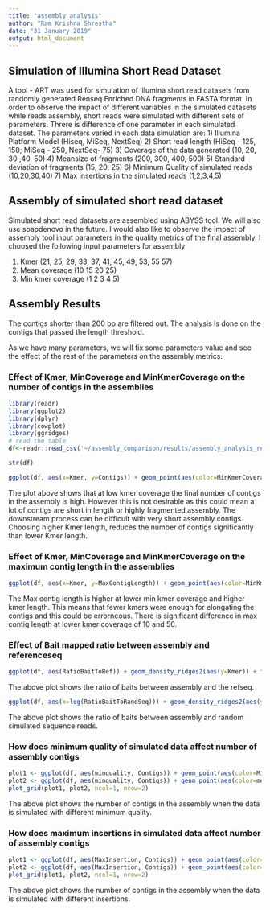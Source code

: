 ```yaml
---
title: "assembly_analysis"
author: "Ram Krishna Shrestha"
date: "31 January 2019"
output: html_document
---
```



## Simulation of Illumina Short Read Dataset

A tool - ART was used for simulation of Illumina short read datasets from randomly generated Renseq Enriched DNA fragments in FASTA format. In order to observe the impact of different variables in the simulated datasets while reads assembly, short reads were simulated with different sets of parameters. Threre is difference of one parameter in each simulated dataset. The parameters varied in each data simulation are: 
1) Illumina Platform Model (Hiseq, MiSeq, NextSeq)
2) Short read length (HiSeq - 125, 150; MiSeq - 250, NextSeq- 75)
3) Coverage of the data generated (10, 20, 30 ,40, 50)
4) Meansize of fragments (200, 300, 400, 500)
5) Standard deviation of fragments (15, 20, 25)
6) Minimum Quality of simulated reads (10,20,30,40)
7) Max insertions in the simulated reads (1,2,3,4,5)

## Assembly of simulated short read dataset

Simulated short read datasets are assembled using ABYSS tool. We will also use soapdenovo in the future. I would also like to observe the impact of assembly tool input parameters in the quality metrics of the final assembly. I choosed the following input parameters for assembly:

1) Kmer (21, 25, 29, 33, 37, 41, 45, 49, 53, 55 57)
2) Mean coverage (10 15 20 25)
3) Min kmer coverage (1 2 3 4 5)

## Assembly Results

The contigs shorter than 200 bp are filtered out. The analysis is done on the contigs that passed the length threshold.

As we have many parameters, we will fix some parameters value and see the effect of the rest of the parameters on the assembly metrics.

### Effect of Kmer, MinCoverage and MinKmerCoverage on the number of contigs in the assemblies


```r
library(readr)
library(ggplot2)
library(dplyr)
library(cowplot)
library(ggridges)
# read the table
df<-readr::read_csv('~/assembly_comparison/results/assembly_analysis_report.csv', col_names=TRUE, col_types=cols(Platform=col_character(), ReadLength=col_factor(), Coverage=col_factor(), minquality=col_factor(), MaxInsertion=col_factor(), Kmer=col_factor(), meancoverage=col_factor(), MinKmerCoverage=col_factor()  ) )

str(df)
```

```r
ggplot(df, aes(x=Kmer, y=Contigs)) + geom_point(aes(color=MinKmerCoverage)) + facet_wrap(~meancoverage)
```

The plot above shows that at low kmer coverage the final number of contigs in the assembly is high. However this is not desirable as this could mean a lot of contigs are short in length or highly fragmented assembly. The downstream process can be difficult with very short assembly contigs. Choosing higher Kmer length, reduces the number of contigs significantly than lower Kmer length.

### Effect of Kmer, MinCoverage and MinKmerCoverage on the maximum contig length in the assemblies

```r
ggplot(df, aes(x=Kmer, y=MaxContigLength)) + geom_point(aes(color=MinKmerCoverage), position=position_dodge(width=0.5) )  + geom_boxplot() + facet_wrap(~meancoverage)
```

The Max contig length is higher at lower min kmer coverage and higher kmer length. This means that fewer kmers were enough for elongating the contigs and this could be errorneous. There is significant difference in max contig length at lower kmer coverage of 10 and 50.

### Effect of Bait mapped ratio between assembly and referenceseq

```r
ggplot(df, aes(RatioBaitToRef)) + geom_density_ridges2(aes(y=Kmer)) + facet_wrap(~Coverage)
```
The above plot shows the ratio of baits between assembly and the refseq.

```r
ggplot(df, aes(x=log(RatioBaitToRandSeq))) + geom_density_ridges2(aes(y=Kmer))
```

The above plot shows the ratio of baits between assembly and random simulated sequence reads.

### How does minimum quality of simulated data affect number of assembly contigs

```r
plot1 <- ggplot(df, aes(minquality, Contigs)) + geom_point(aes(color=MinKmerCoverage), alpha=0.5) + facet_wrap(~Kmer)
plot2 <- ggplot(df, aes(minquality, Contigs)) + geom_point(aes(color=meancoverage),alpha=0.3) + facet_wrap(~Kmer)
plot_grid(plot1, plot2, ncol=1, nrow=2)
```

The above plot shows the number of contigs in the assembly when the data is simulated with different minimum quality.


### How does maximum insertions in simulated data affect number of assembly contigs

```r
plot1 <- ggplot(df, aes(MaxInsertion, Contigs)) + geom_point(aes(color=MinKmerCoverage)) + facet_wrap(~Kmer)
plot2 <- ggplot(df, aes(MaxInsertion, Contigs)) + geom_point(aes(color=meancoverage)) + facet_wrap(~Kmer)
plot_grid(plot1, plot2, ncol=1, nrow=2)
```

The above plot shows the number of contigs in the assembly when the data is simulated with different insertions.


